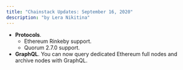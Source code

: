 ```yaml
---
title: "Chainstack Updates: September 16, 2020"
description: "by Lera Nikitina"
---
```

- **Protocols**.
	- Ethereum Rinkeby support.
	- Quorum 2.7.0 support.
- **GraphQL**. You can now query dedicated Ethereum full nodes and archive nodes with GraphQL.
